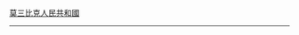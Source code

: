 {{flagicon|MOZ|1975}} [[莫三比克人民共和國]]<noinclude>
----
{{MOZ-all}}
[[Category:莫三比克旗幟模板|{{PAGENAME}}]]
[[Category:非洲国家模板|{{PAGENAME}}]]
</noinclude>